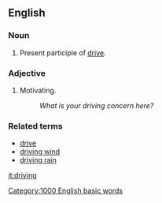 == English ==

=== Noun ===

# Present participle of [[drive]].

=== Adjective ===

# Motivating.
#: ''What is your driving concern here?''

=== Related terms ===

*[[drive]]
*[[driving wind]]
*[[driving rain]]

[[it:driving]]
[[Category:1000 English basic words]]